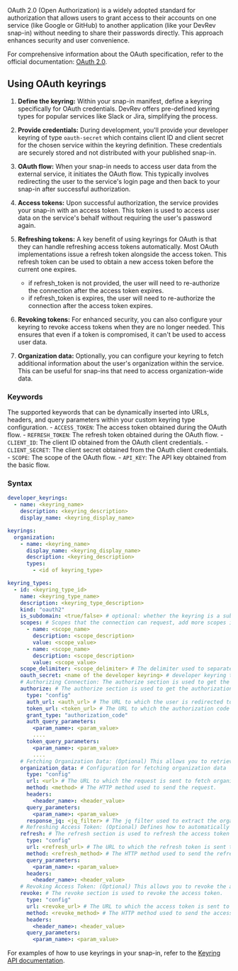 OAuth 2.0 (Open Authorization) is a widely adopted standard for authorization that allows users to grant access to their accounts on one service (like Google or GitHub) to another application (like your DevRev snap-in) without needing to share their passwords directly. This approach enhances security and user convenience.

For comprehensive information about the OAuth specification, refer to the official documentation: [OAuth 2.0](https://oauth.net/2/).

## Using OAuth keyrings

1. **Define the keyring:** Within your snap-in manifest, define a keyring specifically for OAuth credentials. DevRev offers pre-defined keyring types for popular services like Slack or Jira, simplifying the process.

2. **Provide credentials:** During development, you'll provide your developer keyring of type `oauth-secret` which contains client ID and client secret for the chosen service within the keyring definition. These credentials are securely stored and not distributed with your published snap-in.

3. **OAuth flow:** When your snap-in needs to access user data from the external service, it initiates the OAuth flow. This typically involves redirecting the user to the service's login page and then back to your snap-in after successful authorization.

4. **Access tokens:** Upon successful authorization, the service provides your snap-in with an access token. This token is used to access user data on the service's behalf without requiring the user's password again.

5. **Refreshing tokens:** A key benefit of using keyrings for OAuth is that they can handle refreshing access tokens automatically. Most OAuth implementations issue a refresh token alongside the access token. This refresh token can be used to obtain a new access token before the current one expires.
    - if refresh_token is not provided, the user will need to re-authorize the connection after the access token expires.
    - if refresh_token is expires, the user will need to re-authorize the connection after the access token expires.

6. **Revoking tokens:** For enhanced security, you can also configure your keyring to revoke access tokens when they are no longer needed. This ensures that even if a token is compromised, it can't be used to access user data.

7. **Organization data:** Optionally, you can configure your keyring to fetch additional information about the user's organization within the service. This can be useful for snap-ins that need to access organization-wide data.

### Keywords

The supported keywords that can be dynamically inserted into URLs, headers, and query parameters within your custom keyring type configuration.
    - `ACCESS_TOKEN`: The access token obtained during the OAuth flow.
    - `REFRESH_TOKEN`: The refresh token obtained during the OAuth flow.
    - `CLIENT_ID`: The client ID obtained from the OAuth client credentials.
    - `CLIENT_SECRET`: The client secret obtained from the OAuth client credentials.
    - `SCOPE`: The scope of the OAuth flow.
    - `API_KEY`: The API key obtained from the basic flow.

### Syntax

```yaml
developer_keyrings:
  - name: <keyring_name>
    description: <keyring_description>
    display_name: <keyring_display_name>

keyrings:
  organization:
    - name: <keyring_name>
      display_name: <keyring_display_name>
      description: <keyring_description>
      types:
        - <id of keyring_type>

keyring_types:
  - id: <keyring_type_id>
    name: <keyring_type_name>
    description: <keyring_type_description>
    kind: "oauth2"
    is_subdomain: <true/false> # optional: whether the keyring is a subdomain keyring or not. Default is false. It is used to get the subdomain from the user during creation.
    scopes: # Scopes that the connection can request, add more scopes if needed for your use case. Each scope should have a name, description and value.
      - name: <scope_name>
        description: <scope_description>
        value: <scope_value>
      - name: <scope_name>
        description: <scope_description>
        value: <scope_value>
    scope_delimiter: <scope_delimiter> # The delimiter used to separate scopes in the request.
    oauth_secret: <name of the developer keyring> # developer keyring that contains OAuth2 client ID and client secret. Shall be of type `oauth-secret`.
    # Authorizing Connection: The authorize section is used to get the authorization code from the user and exchange it for an access token.
    authorize: # The authorize section is used to get the authorization code from the user and exchange it for an access token.
      type: "config"
      auth_url: <auth_url> # The URL to which the user is redirected to authorize the connection.
      token_url: <token_url> # The URL to which the authorization code is sent to get the access token.
      grant_type: "authorization_code" 
      auth_query_parameters:
        <param_name>: <param_value>
        ....
      token_query_parameters:
        <param_name>: <param_value>
        ....
    # Fetching Organization Data: (Optional) This allows you to retrieve additional information about the user's organization within the service.
    organization_data: # Configuration for fetching organization data
      type: "config"
      url: <url> # The URL to which the request is sent to fetch organization data.
      method: <method> # The HTTP method used to send the request.
      headers:
        <header_name>: <header_value>
      query_parameters:
        <param_name>: <param_value>
      response_jq: <jq_filter> # The jq filter used to extract the organization data from the response.
    # Refreshing Access Token: (Optional) Defines how to automatically obtain a new access token when the current one expires.
    refresh: # The refresh section is used to refresh the access token using the refresh token.
      type: "config"
      url: <refresh_url> # The URL to which the refresh token is sent to get a new access token.
      method: <refresh_method> # The HTTP method used to send the refresh token.
      query_parameters:
        <param_name>: <param_value>
      headers:
        <header_name>: <header_value>
    # Revoking Access Token: (Optional) This allows you to revoke the access token after your snap-in no longer needs it, enhancing security.
    revoke: # The revoke section is used to revoke the access token.
      type: "config"
      url: <revoke_url> # The URL to which the access token is sent to revoke it.
      method: <revoke_method> # The HTTP method used to send the access token.
      headers:
        <header_name>: <header_value>
      query_parameters:
        <param_name>: <param_value>
```

For examples of how to use keyrings in your snap-in, refer to the [Keyring API documentation](https://github.com/devrev/snap-in-examples/tree/main/13-keyring-type).